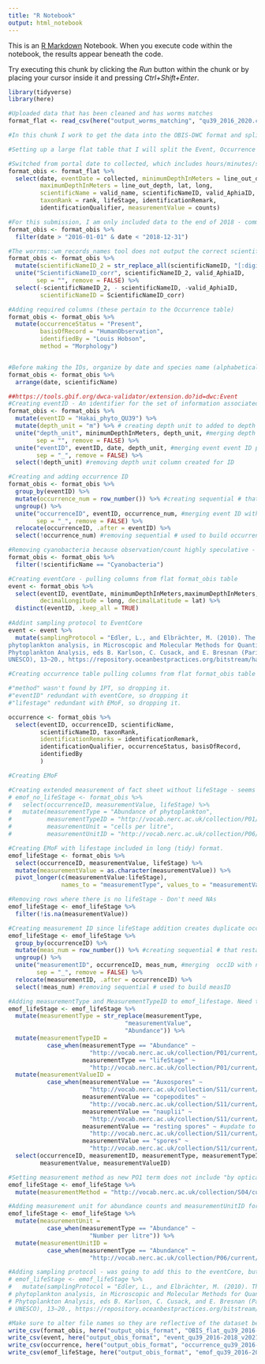 ```yaml
---
title: "R Notebook"
output: html_notebook
---
```


This is an [R Markdown](http://rmarkdown.rstudio.com) Notebook. When you execute code within the notebook, the results appear beneath the code. 

Try executing this chunk by clicking the *Run* button within the chunk or by placing your cursor inside it and pressing *Ctrl+Shift+Enter*. 

```r
library(tidyverse)
library(here) 
```

```r
#Uploaded data that has been cleaned and has worms matches
format_flat <- read_csv(here("output_worms_matching", "qu39_2016_2020.csv"))
```

```r
#In this chunk I work to get the data into the OBIS-DWC format and split it into the eventCore, occurrence and extended measurement of fact (EMoF) extensions. 

#Setting up a large flat table that I will split the Event, Occurrence and EMoF extensions from afterwards.

#Switched from portal date to collected, which includes hours/minutes/seconds in UTC. The portal format looks to be in the correct format for OBIS-DwC. I kept the date (format Year-month-day) for the creation of the eventID, because I thought it was too complex to add the hours/minutes/seconds to the ID
format_obis <- format_flat %>% 
  select(date, eventDate = collected, minimumDepthInMeters = line_out_depth,
         maximumDepthInMeters = line_out_depth, lat, long,
         scientificName = valid_name, scientificNameID, valid_AphiaID, 
         taxonRank = rank, lifeStage, identificationRemark, 
         identificationQualifier, measurementValue = counts)

#For this submission, I am only included data to the end of 2018 - comment this off if want full dataset
format_obis <- format_obis %>% 
  filter(date > "2016-01-01" & date < "2018-12-31")

#The worrms::wm_records_names tool does not output the correct scientificNameID format (not a url), but it does give the correct aphiaID number. The obistools::match_taxa format is correct, but with the unaccepted species aphiaIDs at the end. In this step, I remove the ID numbers at the end of the obistools scientificNameID url and then concatenate the correct ID number from the worrms tool at the end of the url. 
format_obis <- format_obis %>% 
  mutate(scientificNameID_2 = str_replace_all(scientificNameID, "[:digit:]", "")) %>% 
  unite("ScientificNameID_corr", scientificNameID_2, valid_AphiaID, 
        sep = "", remove = FALSE) %>% 
  select(-scientificNameID_2, - scientificNameID, -valid_AphiaID,
         scientificNameID = ScientificNameID_corr)

#Adding required columns (these pertain to the Occurrence table)
format_obis <- format_obis %>% 
  mutate(occurrenceStatus = "Present",
         basisOfRecord = "HumanObservation",
         identifiedBy = "Louis Hobson",
         method = "Morphology")


#Before making the IDs, organize by date and species name (alphabetical) or leave as is? Alphabetical doesn't really make sense taxonimcally (i.e. all the diatoms aren't together, but sort of hard to organize in this way with all of the different levels of classification. Alphabetical seems good - although likely doesn't matter, nit picky)
format_obis <- format_obis %>% 
  arrange(date, scientificName)

##https://tools.gbif.org/dwca-validator/extension.do?id=dwc:Event
#Creating eventID - An identifier for the set of information associated with an Event (something that occurs at a place and time). May be a global unique identifier or an identifier specific to the data set.
format_obis <- format_obis %>% 
  mutate(eventID = "Hakai_phyto_QU39") %>% 
  mutate(depth_unit = "m") %>% # creating depth unit to added to depth measurement 
  unite("depth_unit", minimumDepthInMeters, depth_unit, #merging depth with depth unit
        sep = "", remove = FALSE) %>%
  unite("eventID", eventID, date, depth_unit, #merging event event ID prefix, date and depth
        sep = "_", remove = FALSE) %>% 
  select(!depth_unit) #removing depth unit column created for ID

#Creating and adding occurrence ID
format_obis <- format_obis %>% 
  group_by(eventID) %>% 
  mutate(occurrence_num = row_number()) %>% #creating sequential # that restarts each new date
  ungroup() %>% 
  unite("occurrenceID", eventID, occurrence_num, #merging event ID with new number 
        sep = "_", remove = FALSE) %>% 
  relocate(occurrenceID, .after = eventID) %>% 
  select(!occurrence_num) #removing sequential # used to build occurrenceID

#Removing cyanobacteria because observation/count highly speculative - could do earlier in process, but nice to have for other work.
format_obis <- format_obis %>% 
  filter(!scientificName == "Cyanobacteria")
```


```r
#Creating eventCore - pulling columns from flat format_obis table
event <- format_obis %>% 
  select(eventID, eventDate, minimumDepthInMeters,maximumDepthInMeters,
         decimalLongitude = long, decimalLatitude = lat) %>% 
  distinct(eventID, .keep_all = TRUE)
  
#Addint sampling protocol to EventCore
event <- event %>% 
  mutate(samplingProtocol = "Edler, L., and Elbrächter, M. (2010). The utermöhl method for quantitative
phytoplankton analysis, in Microscopic and Molecular Methods for Quantitative
Phytoplankton Analysis, eds B. Karlson, C. Cusack, and E. Bresnan (Paris:
UNESCO), 13–20., https://repository.oceanbestpractices.org/bitstream/handle/11329/303/WKNCT_Handbook_ver5May2010_2.pdf?sequence=1#page=17")
```


```r
#Creating occurrence table pulling columns from flat format_obis table

#"method" wasn't found by IPT, so dropping it.
#"eventID" redundant with eventCore, so dropping it
#"lifestage" redundant with EMoF, so dropping it.

occurrence <- format_obis %>%
  select(eventID, occurrenceID, scientificName, 
         scientificNameID, taxonRank, 
         identificationRemarks = identificationRemark,
         identificationQualifier, occurrenceStatus, basisOfRecord,
         identifiedBy
         )
```


```r
#Creating EMoF

#Creating extended measurement of fact sheet without lifeStage - seems like consensus on including so commenting
# emof_no_lifeStage <- format_obis %>%
#   select(occurrenceID, measurementValue, lifeStage) %>%
#   mutate(measurementType = "Abundance of phytoplankton",
#          measurementTypeID = "http://vocab.nerc.ac.uk/collection/P01/current/PU00M00Z/",
#          measurementUnit = "cells per litre",
#          measurementUnitID = "http://vocab.nerc.ac.uk/collection/P06/current/UCPL/")

#Creating EMoF with lifestage included in long (tidy) format.
emof_lifeStage <- format_obis %>% 
  select(occurrenceID, measurementValue, lifeStage) %>% 
  mutate(measurementValue = as.character(measurementValue)) %>% 
  pivot_longer(c(measurementValue:lifeStage),
               names_to = "measurementType", values_to = "measurementValue")

#Removing rows where there is no lifeStage - Don't need NAs
emof_lifeStage <- emof_lifeStage %>% 
  filter(!is.na(measurementValue))

#Creating measurement ID since lifeStage addition creates duplicate occurrenceIDs
emof_lifeStage <- emof_lifeStage %>% 
  group_by(occurrenceID) %>% 
  mutate(meas_num = row_number()) %>% #creating sequential # that restarts each new occID
  ungroup() %>% 
  unite("measurementID", occurrenceID, meas_num, #merging  occID with new numbers 
        sep = "_", remove = FALSE) %>% 
  relocate(measurementID, .after = occurrenceID) %>% 
  select(!meas_num) #removing sequential # used to build measID

#Adding measurementType and MeasurementTypeID to emof_lifestage. Need to update here as abundance of phytoplankton not applicable. 
emof_lifeStage <- emof_lifeStage %>% 
  mutate(measurementType = str_replace(measurementType,
                                 "measurementValue", 
                                 "Abundance")) %>%
  mutate(measurementTypeID = 
           case_when(measurementType == "Abundance" ~ 
                       "http://vocab.nerc.ac.uk/collection/P01/current/SDBIOL01/",
                     measurementType == "lifeStage" ~
                       "http://vocab.nerc.ac.uk/collection/P01/current/LSTAGE01/")) %>% 
  mutate(measurementValueID = 
           case_when(measurementValue == "Auxospores" ~
                       "http://vocab.nerc.ac.uk/collection/S11/current/S1117/",
                     measurementValue == "copepodites" ~
                       "http://vocab.nerc.ac.uk/collection/S11/current/S115/",
                     measurementValue == "nauplii" ~
                       "http://vocab.nerc.ac.uk/collection/S11/current/S1130/",
                     measurementValue == "resting spores" ~ #update to "spores"
                       "http://vocab.nerc.ac.uk/collection/S11/current/S1134/",
                     measurementValue == "spores" ~
                       "http://vocab.nerc.ac.uk/collection/S11/current/S1135/")) %>% 
  select(occurrenceID, measurementID, measurementType, measurementTypeID,
         measurementValue, measurementValueID)

#Setting measurement method as new PO1 term does not include "by optical microscopy"
emof_lifeStage <- emof_lifeStage %>% 
  mutate(measurementMethod = "http://vocab.nerc.ac.uk/collection/S04/current/S0423/")

#Adding measurement unit for abundance counts and measurementUnitID for measurementUnit
emof_lifeStage <- emof_lifeStage %>% 
  mutate(measurementUnit = 
           case_when(measurementType == "Abundance" ~
                       "Number per litre")) %>% 
  mutate(measurementUnitID = 
           case_when(measurementType == "Abundance" ~
                       "http://vocab.nerc.ac.uk/collection/P06/current/UCPL/"))

#Adding sampling protocol - was going to add this to the eventCore, but OBIS manual recommends EMoF - Discussed with Tim and decided to put in eventCore
# emof_lifeStage <- emof_lifeStage %>% 
#   mutate(samplingProtocol = "Edler, L., and Elbrächter, M. (2010). The utermöhl method for quantitative
# phytoplankton analysis, in Microscopic and Molecular Methods for Quantitative
# Phytoplankton Analysis, eds B. Karlson, C. Cusack, and E. Bresnan (Paris:
# UNESCO), 13–20., https://repository.oceanbestpractices.org/bitstream/handle/11329/303/WKNCT_Handbook_ver5May2010_2.pdf?sequence=1#page=17")

```

```r
#Make sure to alter file names so they are reflective of the dataset being used - change date range as this updates
write_csv(format_obis, here("output_obis_format", "OBIS_flat_qu39_2016-2018_v2021-06-01.csv"))
write_csv(event, here("output_obis_format", "event_qu39_2016-2018_v2021-06-01.csv"))
write_csv(occurrence, here("output_obis_format", "occurrence_qu39_2016-2018_v2021-06-01.csv"))
write_csv(emof_lifeStage, here("output_obis_format", "emof_qu39_2016-2018_v2021-06-01.csv"))

```



